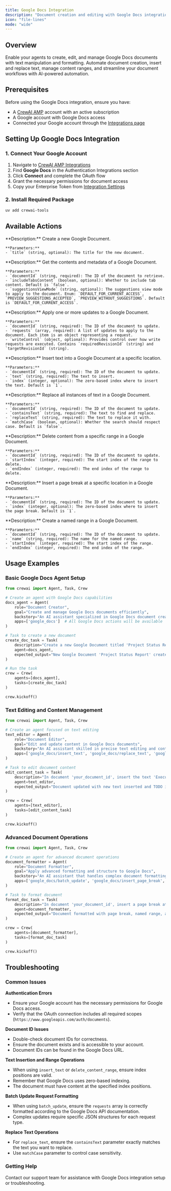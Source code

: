 ```yaml
---
title: Google Docs Integration
description: "Document creation and editing with Google Docs integration for CrewAI."
icon: "file-lines"
mode: "wide"
---
```


## Overview

Enable your agents to create, edit, and manage Google Docs documents with text manipulation and formatting. Automate document creation, insert and replace text, manage content ranges, and streamline your document workflows with AI-powered automation.

## Prerequisites

Before using the Google Docs integration, ensure you have:

- A [CrewAI AMP](https://app.crewai.com) account with an active subscription
- A Google account with Google Docs access
- Connected your Google account through the [Integrations page](https://app.crewai.com/crewai_plus/connectors)

## Setting Up Google Docs Integration

### 1. Connect Your Google Account

1. Navigate to [CrewAI AMP Integrations](https://app.crewai.com/crewai_plus/connectors)
2. Find **Google Docs** in the Authentication Integrations section
3. Click **Connect** and complete the OAuth flow
4. Grant the necessary permissions for document access
5. Copy your Enterprise Token from [Integration Settings](https://app.crewai.com/crewai_plus/settings/integrations)

### 2. Install Required Package

```bash
uv add crewai-tools
```

## Available Actions

<AccordionGroup>
  <Accordion title="google_docs/create_document">
    **Description:** Create a new Google Document.

    **Parameters:**
    - `title` (string, optional): The title for the new document.
  </Accordion>

  <Accordion title="google_docs/get_document">
    **Description:** Get the contents and metadata of a Google Document.

    **Parameters:**
    - `documentId` (string, required): The ID of the document to retrieve.
    - `includeTabsContent` (boolean, optional): Whether to include tab content. Default is `false`.
    - `suggestionsViewMode` (string, optional): The suggestions view mode to apply to the document. Enum: `DEFAULT_FOR_CURRENT_ACCESS`, `PREVIEW_SUGGESTIONS_ACCEPTED`, `PREVIEW_WITHOUT_SUGGESTIONS`. Default is `DEFAULT_FOR_CURRENT_ACCESS`.
  </Accordion>

  <Accordion title="google_docs/batch_update">
    **Description:** Apply one or more updates to a Google Document.

    **Parameters:**
    - `documentId` (string, required): The ID of the document to update.
    - `requests` (array, required): A list of updates to apply to the document. Each item is an object representing a request.
    - `writeControl` (object, optional): Provides control over how write requests are executed. Contains `requiredRevisionId` (string) and `targetRevisionId` (string).
  </Accordion>

  <Accordion title="google_docs/insert_text">
    **Description:** Insert text into a Google Document at a specific location.

    **Parameters:**
    - `documentId` (string, required): The ID of the document to update.
    - `text` (string, required): The text to insert.
    - `index` (integer, optional): The zero-based index where to insert the text. Default is `1`.
  </Accordion>

  <Accordion title="google_docs/replace_text">
    **Description:** Replace all instances of text in a Google Document.

    **Parameters:**
    - `documentId` (string, required): The ID of the document to update.
    - `containsText` (string, required): The text to find and replace.
    - `replaceText` (string, required): The text to replace it with.
    - `matchCase` (boolean, optional): Whether the search should respect case. Default is `false`.
  </Accordion>

  <Accordion title="google_docs/delete_content_range">
    **Description:** Delete content from a specific range in a Google Document.

    **Parameters:**
    - `documentId` (string, required): The ID of the document to update.
    - `startIndex` (integer, required): The start index of the range to delete.
    - `endIndex` (integer, required): The end index of the range to delete.
  </Accordion>

  <Accordion title="google_docs/insert_page_break">
    **Description:** Insert a page break at a specific location in a Google Document.

    **Parameters:**
    - `documentId` (string, required): The ID of the document to update.
    - `index` (integer, optional): The zero-based index where to insert the page break. Default is `1`.
  </Accordion>

  <Accordion title="google_docs/create_named_range">
    **Description:** Create a named range in a Google Document.

    **Parameters:**
    - `documentId` (string, required): The ID of the document to update.
    - `name` (string, required): The name for the named range.
    - `startIndex` (integer, required): The start index of the range.
    - `endIndex` (integer, required): The end index of the range.
  </Accordion>
</AccordionGroup>

## Usage Examples

### Basic Google Docs Agent Setup

```python
from crewai import Agent, Task, Crew

# Create an agent with Google Docs capabilities
docs_agent = Agent(
    role="Document Creator",
    goal="Create and manage Google Docs documents efficiently",
    backstory="An AI assistant specialized in Google Docs document creation and editing.",
    apps=['google_docs']  # All Google Docs actions will be available
)

# Task to create a new document
create_doc_task = Task(
    description="Create a new Google Document titled 'Project Status Report'",
    agent=docs_agent,
    expected_output="New Google Document 'Project Status Report' created successfully"
)

# Run the task
crew = Crew(
    agents=[docs_agent],
    tasks=[create_doc_task]
)

crew.kickoff()
```

### Text Editing and Content Management

```python
from crewai import Agent, Task, Crew

# Create an agent focused on text editing
text_editor = Agent(
    role="Document Editor",
    goal="Edit and update content in Google Docs documents",
    backstory="An AI assistant skilled in precise text editing and content management.",
    apps=['google_docs/insert_text', 'google_docs/replace_text', 'google_docs/delete_content_range']
)

# Task to edit document content
edit_content_task = Task(
    description="In document 'your_document_id', insert the text 'Executive Summary: ' at the beginning, then replace all instances of 'TODO' with 'COMPLETED'.",
    agent=text_editor,
    expected_output="Document updated with new text inserted and TODO items replaced."
)

crew = Crew(
    agents=[text_editor],
    tasks=[edit_content_task]
)

crew.kickoff()
```

### Advanced Document Operations

```python
from crewai import Agent, Task, Crew

# Create an agent for advanced document operations
document_formatter = Agent(
    role="Document Formatter",
    goal="Apply advanced formatting and structure to Google Docs",
    backstory="An AI assistant that handles complex document formatting and organization.",
    apps=['google_docs/batch_update', 'google_docs/insert_page_break', 'google_docs/create_named_range']
)

# Task to format document
format_doc_task = Task(
    description="In document 'your_document_id', insert a page break at position 100, create a named range called 'Introduction' for characters 1-50, and apply batch formatting updates.",
    agent=document_formatter,
    expected_output="Document formatted with page break, named range, and styling applied."
)

crew = Crew(
    agents=[document_formatter],
    tasks=[format_doc_task]
)

crew.kickoff()
```

## Troubleshooting

### Common Issues

**Authentication Errors**
- Ensure your Google account has the necessary permissions for Google Docs access.
- Verify that the OAuth connection includes all required scopes (`https://www.googleapis.com/auth/documents`).

**Document ID Issues**
- Double-check document IDs for correctness.
- Ensure the document exists and is accessible to your account.
- Document IDs can be found in the Google Docs URL.

**Text Insertion and Range Operations**
- When using `insert_text` or `delete_content_range`, ensure index positions are valid.
- Remember that Google Docs uses zero-based indexing.
- The document must have content at the specified index positions.

**Batch Update Request Formatting**
- When using `batch_update`, ensure the `requests` array is correctly formatted according to the Google Docs API documentation.
- Complex updates require specific JSON structures for each request type.

**Replace Text Operations**
- For `replace_text`, ensure the `containsText` parameter exactly matches the text you want to replace.
- Use `matchCase` parameter to control case sensitivity.

### Getting Help

<Card title="Need Help?" icon="headset" href="mailto:support@crewai.com">
  Contact our support team for assistance with Google Docs integration setup or troubleshooting.
</Card>
